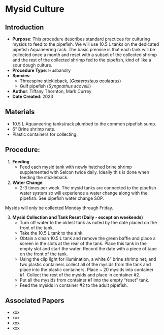 # Mysid Culture {#sec-husbandry-mysid_culture}

## Introduction

-   **Purpose**: This procedure describes standard practices for culturing mysids to feed to the pipefish. We will use 10.5 L tanks on the dedicated pipefish Aquaneering rack. The basic premise is that each tank will be collected once a month and reset with a subset of the collected shrimp and the rest of the collected shrimp fed to the pipefish, kind of like a sour dough culture.
-   **Procedure Type**: Husbandry
-   **Species**:
    -   Threespine stickleback, (*Gasterosteus aculeatus*)
    -   Gulf pipefish (*Syngnathus scovelli*)
-   **Author**: Tiffany Thornton, Mark Currey
-   **Date Created**: 2023

## Materials

-   10.5 L Aquaneering tanks/rack plumbed to the common pipefish sump.
-   6" Brine shrimp nets.
-   Plastic containers for collecting.

## Procedure:

1.  **Feeding**
    -   Feed each mysid tank with newly hatched brine shrimp supplemented with Selcon twice daily. Ideally this is done when feeding the stickleback.
2.  **Water Change**
    -   2-3 times per week. The mysid tanks are connected to the pipefish water system so will experience a water change along with the pipefish. See pipefish water change SOP.

::: {.callout-note title="This is a callout NOTE"}
Mysids will only be collected Monday through Friday.
:::

3.  **Mysid Collection and Tank Reset (Daily - except on weekends)**
    -   Turn off water to the oldest tank as noted by the date placed on the front of the tank.
    -   Take the 10.5 L tank to the sink.
    -   Obtain a clean 10.5 L tank and remove the green baffle and place a screen in the slots at the rear of the tank. Place this tank in the empty slot and start the water. Record the date with a piece of tape on the front of the tank.
    -   Using the clip light for illumination, a white 6" brine shrimp net, and two plastic containers collect all of the mysids from the tank and place into the plastic containers. Place \~ 20 mysids into container #1. Collect the rest of the mysids and place in container #2.
    -   Put all the mysids from container #1 into the empty "reset" tank.
    -   Feed the mysids in container #2 to the adult pipefish.

## Associated Papers

-   xxx
-   xxx
-   xxx
-   xxx
